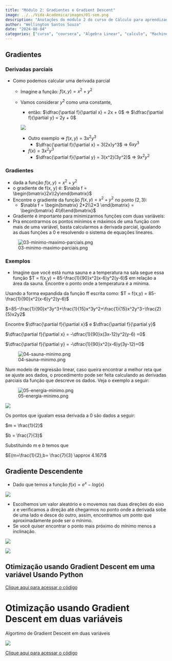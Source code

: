 ```yaml
---
title: "Módulo 2: Gradientes e Gradient Descent"
image: ../../Vida-Academica/images/01-sem.png
description: "Anotações do módulo 2 do curso de Cálculo para aprendizado de máquina e ciência de dados"
author: "Wellington Santos Souza"
date: "2024-08-04"
categories: ["curso", "coursera", "Algebra Linear", "calculo", "Machine Learning", "Data Science", "Deep Learning", "Python", "R", "Algebra Linear"]
---
```

## Gradientes

### Derivadas parciais

- Como podemos calcular uma derivada parcial
    - Imagine a função: $f(x,y) = x^2 + y^2$
    - Vamos considerar $y^2$ como uma constante,
        - então: $\dfrac{\partial f}{\partial x} = 2x + 0$ ⇒ $\dfrac{\partial f}{\partial y} = 2y + 0$
        
        ![](../images/calculo/02-derivas_parciais.png)
        
        - Outro exemplo ⇒ $f(x,y) = 3x^2y^3$
            - $\dfrac{\partial f}{\partial x} = 3(2x)y^3$  ⇒ $6xy^3$
        - $f(x) = 3x^2y^3$
            - $\dfrac{\partial f}{\partial y} = 3(x^2)(3y^2)$ ⇒ $9x^2y^2$

### Gradientes

- dada a função $f(x,y) = x^2 + y^2$
- o gradiente de f(x, y) é: $\nabla f = \begin{bmatrix}2x\\2y\end{bmatrix}$
- Encontre o gradiente da função $f(x,y) = x^2 + y^2$  no ponto  $(2,3)$:
    - $\nabla f = \begin{bmatrix} 2*2\\2*3 \end{bmatrix} = \begin{bmatrix} 4\\6\end{bmatrix}$
- Gradiente é importante para minimizarmos funções com duas variáveis:
- Pra encontrarmos os pontos mínimos e máximos de uma função com mais de uma variável, basta calcularmos a derivada parcial, igualando as duas funções a 0 e resolvendo o sistema de equações lineares.

![03-minimo-maximo-parciais.png](../images/calculo//03-minimo-maximo-parciais.png)

### Exemplos

- Imagine que você está numa sauna e a temperatura na sala segue essa função $T = f(x,y) = 85-\frac{1}{90}x^2(x-6)y^2(y-6)$ em relação a área da sauna. Encontre o ponto onde a temperatura é a mínima.

Usando a forma expandida da função ff escrita como: $T = f(x,y) = 85-\frac{1}{90}x^2(x-6)y^2(y-6)$

$=85−\frac{1}{90}x^3y^3+\frac{1}{15}x^3y^2+\frac{1}{15}x^2y^3−\frac{2}{5}x2y2$

Encontre $\dfrac{\partial f}{\partial x}$ e $\dfrac{\partial f}{\partial y}$

$\dfrac{\partial f}{\partial x} = -\dfrac{1}{90}x(3x-12)y^2(y-6) =0$

$\dfrac{\partial f}{\partial y} = -\dfrac{1}{90}x^2(x-6)y(3y-12)=0$

![04-sauna-minimo.png](../images/calculo//04-sauna-minimo.png)

Num modelo de regressão linear, caso queira encontrar a melhor reta que se ajuste aos dados, o procedimento pode ser feita calculando as derivadas parciais da função que descreve os dados. Veja o exemplo a seguir:

![05-energia-minimo.png](../images/calculo/05-energia-minimo.png)

![](../images/calculo/06-energia-minimo.png)

Os pontos que igualam essa derivada a 0 são dados a seguir: 

$m = \frac{1}{2}$

$b = \frac{7}{3}$

Substituindo $m$ e $b$ temos que

$E(m=\frac{1}{2},b= \frac{7}{3} \approx 4.167)$

## Gradiente Descendente

- Dado que temos a função $f(x) = e^x - log(x)$

![](../images/calculo/07-gradiente-descida.png)

- Escolhemos um valor aleatório e o movemos nas duas direções do eixo $x$ e verificamos a  direção até chegarmos no ponto onde a derivada sobe de uma lado e desce do outro, assim, encontramos um ponto que aproximadamente pode ser o mínimo.
- Se você quiser encontrar o ponto mais próximo do mínimo menos a inclinação.

![](../images/calculo/08-gradiente-algoritimo.png)

![](../images/calculo/09-gradiente-exemplo.png)

## Otimização usando Gradient Descent em uma variável Usando Python

[Clique aqui para acessar o código](https://welli45.github.io/portifolio-dados.github.io/projetos-Python/posts/gradiente-descent.html)

# Otimização usando Gradient Descent em duas variáveis

Algortimo de Gradient Descent em duas variáveis

![](../images/calculo/10-gradiente-algoritimo.png)

[Clique aqui para acessar o código](https://welli45.github.io/portifolio-dados.github.io/projetos-Python/posts/gradien-descent-2-variables.html)


